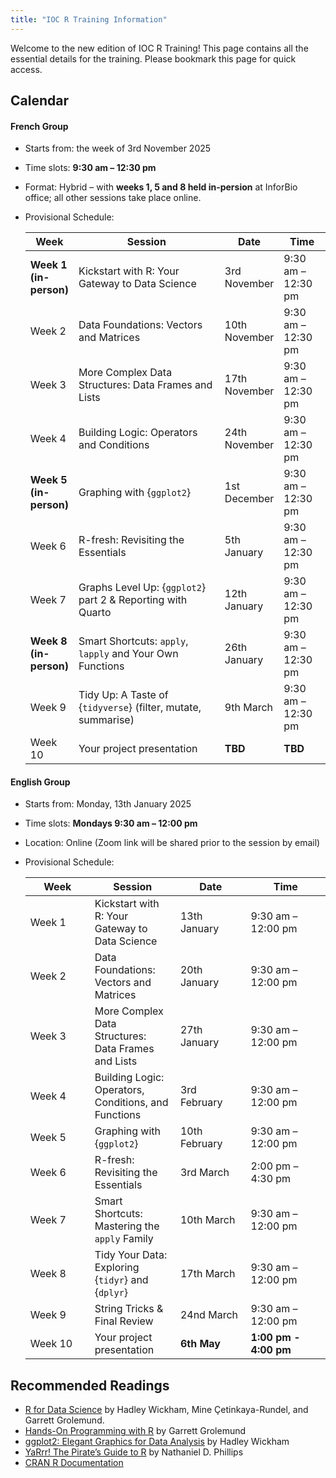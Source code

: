 ```yaml
---
title: "IOC R Training Information"
---
```


Welcome to the new edition of IOC R Training!
This page contains all the essential details for the training.
Please bookmark this page for quick access.

## Calendar

#### **French Group**

- Starts from: the week of 3rd November 2025  
- Time slots: **9:30 am – 12:30 pm**
- Format: Hybrid -- with **weeks 1, 5 and 8 held in-persion** at InforBio office; all other sessions take place online.
- Provisional Schedule:  

  | **Week**           | **Session**                                                   | **Date**      | **Time**           |
  |--------------------|---------------------------------------------------------------|---------------|--------------------|
  | **Week 1 (in-person)** | Kickstart with R: Your Gateway to Data Science                |  3rd November | 9:30 am – 12:30 pm |
  | Week 2             | Data Foundations: Vectors and Matrices                        | 10th November | 9:30 am – 12:30 pm |
  | Week 3             | More Complex Data Structures: Data Frames and Lists           | 17th November | 9:30 am – 12:30 pm |
  | Week 4             | Building Logic: Operators and Conditions                      | 24th November | 9:30 am – 12:30 pm |
  | **Week 5 (in-person)** | Graphing with {`ggplot2`}                                     |  1st December | 9:30 am – 12:30 pm |
  | Week 6             | R-fresh: Revisiting the Essentials                            |  5th January  | 9:30 am – 12:30 pm |
  | Week 7             | Graphs Level Up: {`ggplot2`} part 2 & Reporting with Quarto   | 12th January  | 9:30 am – 12:30 pm |
  | **Week 8 (in-person)** | Smart Shortcuts: `apply`, `lapply` and Your Own Functions     | 26th January  | 9:30 am – 12:30 pm |
  | Week 9             | Tidy Up: A Taste of {`tidyverse`} (filter, mutate, summarise) |  9th March    | 9:30 am – 12:30 pm |
  | Week 10            | Your project presentation                                     | **TBD**       | **TBD** |


#### **English Group**

- Starts from: Monday, 13th January 2025  
- Time slots: **Mondays 9:30 am – 12:00 pm**  
- Location: Online (Zoom link will be shared prior to the session by email)
- Provisional Schedule:  

  | **Week**       | **Session**          | **Date**         | **Time**           |
  |----------------|----------------------|------------------|--------------------|
  | Week 1         | Kickstart with R: Your Gateway to Data Science       | 13th January  | 9:30 am – 12:00 pm |
  | Week 2         | Data Foundations: Vectors and Matrices               | 20th January  | 9:30 am – 12:00 pm |
  | Week 3         | More Complex Data Structures: Data Frames and Lists  | 27th January  | 9:30 am – 12:00 pm |
  | Week 4         | Building Logic: Operators, Conditions, and Functions |  3rd February | 9:30 am – 12:00 pm |
  | Week 5         | Graphing with {`ggplot2`}                            | 10th February | 9:30 am – 12:00 pm |
  | Week 6         | R-fresh: Revisiting the Essentials                   |  3rd March    | 2:00 pm – 4:30 pm  |
  | Week 7         | Smart Shortcuts: Mastering the `apply` Family        | 10th March    | 9:30 am – 12:00 pm |
  | Week 8         | Tidy Your Data: Exploring {`tidyr`} and {`dplyr`}    | 17th March    | 9:30 am – 12:00 pm |
  | Week 9         | String Tricks & Final Review                         | 24nd March    | 9:30 am – 12:00 pm |
  | Week 10        | Your project presentation                            | **6th May**   | **1:00 pm - 4:00 pm** |
  

## Recommended Readings

- [R for Data Science](https://r4ds.hadley.nz) by Hadley Wickham, Mine Çetinkaya-Rundel, and Garrett Grolemund.
- [Hands-On Programming with R](https://rstudio-education.github.io/hopr/) by Garrett Grolemund 
- [ggplot2: Elegant Graphics for Data Analysis](https://ggplot2.tidyverse.org) by Hadley Wickham 
- [YaRrr! The Pirate’s Guide to R](https://bookdown.org/ndphillips/YaRrr/) by Nathaniel D. Phillips
- [CRAN R Documentation](https://cran.r-project.org/)

